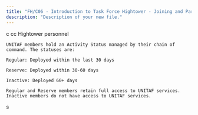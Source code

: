 ```yaml
---
title: "FH/C06 - Introduction to Task Force Hightower - Joining and Participation"
description: "Description of your new file."
---
```


<AccordionGroup>
  <Accordion title="New Accordion" icon="sparkles">
    c
  </Accordion>
  <Accordion title="New Accordion" icon="sparkles">
    cc
  </Accordion>
</AccordionGroup>

<AccordionGroup>
  <Accordion title="FH/PB-34 - Activity Policy: Regular, Reserve, and Inactive Status" icon="gavel" iconType="solid">
    Hightower personnel 

    UNITAF members hold an Activity Status managed by their chain of command. The statuses are:

    Regular: Deployed within the last 30 days

    Reserve: Deployed within 30-60 days

    Inactive: Deployed 60+ days

    Regular and Reserve members retain full access to UNITAF services. Inactive members do not have access to UNITAF services.
  </Accordion>
  <Accordion title="New Accordion" icon="sparkles">
    s
  </Accordion>
</AccordionGroup>